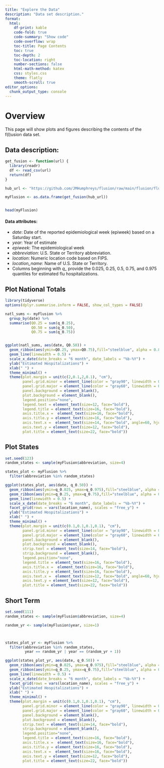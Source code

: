 ```yaml
---
title: "Explore the Data"
description: "Data set description."
format:
  html:
    df-print: kable
    code-fold: true
    code-summary: "Show code"
    code-overflow: wrap
    toc-title: Page Contents
    toc: true
    toc-depth: 2
    toc-location: right
    number-sections: false
    html-math-method: katex
    css: styles.css
    theme: flatly
    smooth-scroll: true
editor_options: 
  chunk_output_type: console
---
```


# Overview
This page will show plots and figures describing the contents of the f(l)usion data set.     

## Data description:
```r
get_fusion <- function(url) {
  library(readr)
  df <- read_csv(url)
  return(df)
}

hub_url <- "https://github.com/JMHumphreys/flusion/raw/main/flusion/flusion_v1.csv"

myFlusion <- as.data.frame(get_fusion(hub_url))


head(myFlusion)
```

#### Data attributes:  
+ *date*: Date of the reported epidemiological week (epiweek) based on a Saturday start.  
+ *year*: Year of estimate   
+ *epiweek*: The epidemiological week   
+ *abbreviation*: U.S. State or Territory abbreviation.  
+ *location*: Numeric location code based on FIPS.  
+ *location_name*: Name of U.S. State or Territory.  
+ Columns beginning with *q_* provide the 0.025, 0.25, 0.5, 0.75, and 0.975 quantiles for estimated flu hospitalizations.  
    
## Plot National Totals   
```r
library(tidyverse)
options(dplyr.summarise.inform = FALSE, show_col_types = FALSE)

natl_sums <- myFlusion %>%
  group_by(date) %>%
  summarise(Q0.25 = sum(q_0.25),
            Q0.50 = sum(q_0.50),
            Q0.75 = sum(q_0.75))


ggplot(natl_sums, aes(date, Q0.50)) +  
  geom_ribbon(aes(ymin=Q0.25, ymax=Q0.75),fill="steelblue", alpha = 0.8) +
  geom_line(linewidth = 0.5) +
  scale_x_date(date_breaks = "6 month", date_labels = "%b-%Y") +
  ylab("Estimated Hospitalizations") +
  xlab(" ") +
  theme_minimal() +
  theme(plot.margin = unit(c(2,0.1,2,0.1), "cm"),
        panel.grid.minor = element_line(color = "gray90", linewidth = 0.25, linetype = 1),
        panel.grid.major = element_line(color = "gray60", linewidth = 0.5, linetype = 1),
        panel.background = element_blank(),
        plot.background = element_blank(),
        legend.position="none",
        legend.text = element_text(size=12, face="bold"),
        legend.title = element_text(size=16, face="bold"),
        axis.title.x =  element_text(size=16, face="bold"),
        axis.title.y = element_text(size=16, face="bold"),
        axis.text.x =  element_text(size=14, face="bold", angle=60, hjust=1),
        axis.text.y = element_text(size=12, face="bold"),
        plot.title = element_text(size=22, face="bold"))
```
   
## Plot States  
```r
set.seed(123)
random_states <- sample(myFlusion$abbreviation, size=4)

states_plot <- myFlusion %>%
  filter(abbreviation %in% random_states)

ggplot(states_plot, aes(date, q_0.50)) +  
  geom_ribbon(aes(ymin=q_0.025, ymax=q_0.975),fill="steelblue", alpha = 0.3) +
  geom_ribbon(aes(ymin=q_0.25, ymax=q_0.75),fill="steelblue", alpha = 0.5) +
  geom_line(linewidth = 0.5) +
  scale_x_date(date_breaks = "6 month", date_labels = "%b-%Y") +
  facet_grid(rows = vars(location_name), scales = "free_y") +
  ylab("Estimated Hospitalizations") +
  xlab(" ") +
  theme_minimal() +
  theme(plot.margin = unit(c(0.1,0.1,0.1,0.1), "cm"),
        panel.grid.minor = element_line(color = "gray90", linewidth = 0.25, linetype = 1),
        panel.grid.major = element_line(color = "gray60", linewidth = 0.5, linetype = 1),
        panel.background = element_blank(),
        plot.background = element_blank(),
        strip.text = element_text(size=14, face="bold"),
        strip.background = element_blank(),
        legend.position="none",
        legend.title = element_text(size=16, face="bold"),
        axis.title.x =  element_text(size=16, face="bold"),
        axis.title.y = element_text(size=16, face="bold"),
        axis.text.x =  element_text(size=12, face="bold", angle=60, hjust=1),
        axis.text.y = element_text(size=12, face="bold"),
        plot.title = element_text(size=22, face="bold"))

```


## Short Term
```r
set.seed(111)
random_states <- sample(myFlusion$abbreviation, size=4)

random_yr <- sample(myFlusion$year, size=1)



states_plot_yr <- myFlusion %>%
  filter(abbreviation %in% random_states,
         year == random_yr | year == (random_yr + 1))

ggplot(states_plot_yr, aes(date, q_0.50)) +  
  geom_ribbon(aes(ymin=q_0.025, ymax=q_0.975),fill="steelblue", alpha = 0.3) +
  geom_ribbon(aes(ymin=q_0.25, ymax=q_0.75),fill="steelblue", alpha = 0.5) +
  geom_line(linewidth = 0.5) +
  scale_x_date(date_breaks = "6 month", date_labels = "%b-%Y") +
  facet_grid(rows = vars(location_name), scales = "free_y") +
  ylab("Estimated Hospitalizations") +
  xlab(" ") +
  theme_minimal() +
  theme(plot.margin = unit(c(0.1,0.1,0.1,0.1), "cm"),
        panel.grid.minor = element_line(color = "gray90", linewidth = 0.25, linetype = 1),
        panel.grid.major = element_line(color = "gray60", linewidth = 0.5, linetype = 1),
        panel.background = element_blank(),
        plot.background = element_blank(),
        strip.text = element_text(size=14, face="bold"),
        strip.background = element_blank(),
        legend.position="none",
        legend.title = element_text(size=16, face="bold"),
        axis.title.x =  element_text(size=16, face="bold"),
        axis.title.y = element_text(size=16, face="bold"),
        axis.text.x =  element_text(size=16, face="bold"),
        axis.text.y = element_text(size=12, face="bold"),
        plot.title = element_text(size=22, face="bold"))

```